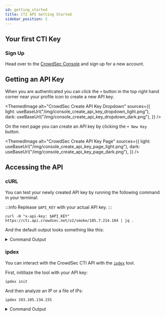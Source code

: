 ```yaml
---
id: getting_started
title: CTI API Getting Started
sidebar_position: 2
---
```



## Your first CTI Key

### Sign Up

Head over to the [CrowdSec Console](https://app.crowdsec.net/signup) and sign up for a new account.

<a href="https://app.crowdsec.net/signup" target="_blank">
    <ThemedImage
        alt="CrowdSec Signup Screen"
        sources={{
            light: useBaseUrl("/img/console_login_light.png"),
            dark: useBaseUrl("/img/console_login_dark.png"),
        }}
    />
</a>

## Getting an API Key

When you are authenticated you can click the `+` button in the top right hand corner near your profile icon to create a new API key.

<ThemedImage
    alt="CrowdSec Create API Key Dropdown"
    sources={{
        light: useBaseUrl("/img/console_create_api_key_dropdown_light.png"),
        dark: useBaseUrl("/img/console_create_api_key_dropdown_dark.png"),
    }}
/>

On the next page you can create an API key by clicking the `+ New Key` button.

<ThemedImage
    alt="CrowdSec Create API Key Page"
    sources={{
        light: useBaseUrl("/img/console_create_api_key_page_light.png"),
        dark: useBaseUrl("/img/console_create_api_key_page_dark.png"),
    }}
/>

## Accessing the API

### cURL

You can test your newly created API key by running the following command in your terminal:

:::info
Replease `$API_KEY` with your actual API key.
:::

```shell
curl -H "x-api-key: $API_KEY" https://cti.api.crowdsec.net/v2/smoke/185.7.214.104 | jq .
```

And the default output looks something like this:

<details>

<summary>Command Output</summary>

```json
{
  "ip_range_score": 5,
  "ip": "[CENSORED]",
  "ip_range": "[CENSORED]",
  "as_name": "[CENSORED]",
  "as_num": 0,
  "location": {
    "country": "FR",
    "city": "",
    "latitude": 0.0,
    "longitude": 0.0
  },
  "reverse_dns": "[CENSORED]",
  "behaviors": [
    {
      "name": "http:scan",
      "label": "HTTP Scan",
      "description": "IP has been reported for performing actions related to HTTP vulnerability scanning and discovery."
    },
    {
      "name": "ssh:bruteforce",
      "label": "SSH Bruteforce",
      "description": "IP has been reported for performing brute force on ssh services."
    },
    {
      "name": "http:exploit",
      "label": "HTTP Exploit",
      "description": "IP has been reported for attempting to exploit a vulnerability in a web application."
    },
    {
      "name": "generic:exploit",
      "label": "Exploitation attempt",
      "description": "IP has been reported trying to exploit known vulnerability/CVE on unspecified protocols."
    }
  ],
  "history": {
    "first_seen": "2022-05-28T16:00:00+00:00",
    "last_seen": "2023-10-15T05:45:00+00:00",
    "full_age": 507,
    "days_age": 505
  },
  "classifications": {
    "false_positives": [],
    "classifications": []
  },
  "attack_details": [
    {
      "name": "crowdsecurity/http-probing",
      "label": "HTTP Probing",
      "description": "Detect site scanning/probing from a single ip",
      "references": []
    },
    {
      "name": "crowdsecurity/ssh-bf",
      "label": "SSH Bruteforce",
      "description": "Detect ssh bruteforce",
      "references": []
    },
    {
      "name": "crowdsecurity/ssh-slow-bf",
      "label": "SSH Bruteforce",
      "description": "Detect slow ssh bruteforce",
      "references": []
    },
    {
      "name": "crowdsecurity/http-bad-user-agent",
      "label": "detection of bad user-agents",
      "description": "Detect bad user-agents",
      "references": []
    },
    {
      "name": "crowdsecurity/suricata-major-severity",
      "label": "Suricata Severity 1 Event",
      "description": "Detect exploit attempts via emerging threat rules",
      "references": []
    },
    {
      "name": "crowdsecurity/modsecurity",
      "label": "Modsecurity Alert",
      "description": "Web exploitation via modsecurity",
      "references": []
    }
  ],
  "target_countries": {
    "AT": 0,
    "AU": 2,
    "BR": 0,
    "CA": 4,
    "CH": 0,
    "CN": 0,
    "DE": 79,
    "DK": 0,
    "ES": 0,
    "FI": 12
  },
  "background_noise_score": 10,
  "mitre_techniques": [
    {
      "name": "T1595",
      "label": "Active Scanning",
      "description": "Adversaries may execute active reconnaissance scans to gather information that can be used during targeting. Active scans are those where the adversary probes victim infrastructure via network traffic, as opposed to other forms of reconnaissance that do not involve direct interaction.\n\nAdversaries may perform different forms of active scanning depending on what information they seek to gather. These scans can also be performed in various ways, including using native features of network protocols such as ICMP.(Citation: Botnet Scan)(Citation: OWASP Fingerprinting) Information from these scans may reveal opportunities for other forms of reconnaissance (ex: [Search Open Websites/Domains](https://attack.mitre.org/techniques/T1593) or [Search Open Technical Databases](https://attack.mitre.org/techniques/T1596)), establishing operational resources (ex: [Develop Capabilities](https://attack.mitre.org/techniques/T1587) or [Obtain Capabilities](https://attack.mitre.org/techniques/T1588)), and/or initial access (ex: [External Remote Services](https://attack.mitre.org/techniques/T1133) or [Exploit Public-Facing Application](https://attack.mitre.org/techniques/T1190))."
    },
    {
      "name": "T1110",
      "label": "Brute Force",
      "description": "Adversaries may use brute force techniques to gain access to accounts when passwords are unknown or when password hashes are obtained. Without knowledge of the password for an account or set of accounts, an adversary may systematically guess the password using a repetitive or iterative mechanism. Brute forcing passwords can take place via interaction with a service that will check the validity of those credentials or offline against previously acquired credential data, such as password hashes.\n\nBrute forcing credentials may take place at various points during a breach. For example, adversaries may attempt to brute force access to [Valid Accounts](https://attack.mitre.org/techniques/T1078) within a victim environment leveraging knowledge gathered from other post-compromise behaviors such as [OS Credential Dumping](https://attack.mitre.org/techniques/T1003), [Account Discovery](https://attack.mitre.org/techniques/T1087), or [Password Policy Discovery](https://attack.mitre.org/techniques/T1201). Adversaries may also combine brute forcing activity with behaviors such as [External Remote Services](https://attack.mitre.org/techniques/T1133) as part of Initial Access."
    },
    {
      "name": "T1190",
      "label": "Exploit Public-Facing Application",
      "description": "Adversaries may attempt to exploit a weakness in an Internet-facing host or system to initially access a network. The weakness in the system can be a software bug, a temporary glitch, or a misconfiguration.\n\nExploited applications are often websites/web servers, but can also include databases (like SQL), standard services (like SMB or SSH), network device administration and management protocols (like SNMP and Smart Install), and any other system with Internet accessible open sockets.(Citation: NVD CVE-2016-6662)(Citation: CIS Multiple SMB Vulnerabilities)(Citation: US-CERT TA18-106A Network Infrastructure Devices 2018)(Citation: Cisco Blog Legacy Device Attacks)(Citation: NVD CVE-2014-7169) Depending on the flaw being exploited this may also involve [Exploitation for Defense Evasion](https://attack.mitre.org/techniques/T1211). \n\nIf an application is hosted on cloud-based infrastructure and/or is containerized, then exploiting it may lead to compromise of the underlying instance or container. This can allow an adversary a path to access the cloud or container APIs, exploit container host access via [Escape to Host](https://attack.mitre.org/techniques/T1611), or take advantage of weak identity and access management policies.\n\nAdversaries may also exploit edge network infrastructure and related appliances, specifically targeting devices that do not support robust host-based defenses.(Citation: Mandiant Fortinet Zero Day)(Citation: Wired Russia Cyberwar)\n\nFor websites and databases, the OWASP top 10 and CWE top 25 highlight the most common web-based vulnerabilities.(Citation: OWASP Top 10)(Citation: CWE top 25)"
    }
  ],
  "cves": [],
  "scores": {
    "overall": {
      "aggressiveness": 5,
      "threat": 2,
      "trust": 4,
      "anomaly": 0,
      "total": 4
    },
    "last_day": {
      "aggressiveness": 0,
      "threat": 0,
      "trust": 0,
      "anomaly": 0,
      "total": 0
    },
    "last_week": {
      "aggressiveness": 5,
      "threat": 2,
      "trust": 4,
      "anomaly": 0,
      "total": 4
    },
    "last_month": {
      "aggressiveness": 5,
      "threat": 2,
      "trust": 4,
      "anomaly": 0,
      "total": 4
    }
  },
  "references": []
}

```

</details>

### ipdex

You can interact with the CrowdSec CTI API with the [`ipdex`](https://github.com/crowdsecurity/ipdex) tool.

First, initiliaze the tool with your API key:

```console
ipdex init
```

And then analyze an IP or a file of IPs:

```console
ipdex 193.105.134.155
```

<details>

<summary>Command Output</summary>

```console
IP Information

IP                       	193.105.134.155
Reputation               	malicious
Confidence               	high
Country                  	SE 🇸🇪
Autonomous System        	w1n ltd
Reverse DNS              	N/A
Range                    	193.105.134.0/24
First Seen               	2023-06-23T01:15:00
Last Seen                	2025-05-11T11:15:00
Console URL              	https://app.crowdsec.net/cti/193.105.134.155
Last Local Refresh       	2025-05-12 16:44:21

Threat Information

Behaviors
                         	HTTP Scan
                         	HTTP Bruteforce
                         	SSH Bruteforce
                         	... and 2 more


Classifications
                         	Spoofed User Agent
                         	TOR exit node
                         	VPN or Proxy
                         	... and 1 more


Blocklists
                         	Extended AI-Detected VPN/Proxy
                         	CrowdSec Intelligence Blocklist

Target countries
     🇺🇸 US             		29%
     🇩🇪 DE             		15%
     🇵🇱 PL             		12%
                         	... and 2 more
```
</details>

<AcademyPromo
  image="crowdsec_threat_intelligence.svg"
  description="Watch a short series of videos on how to get the most out of CrowdSec’s Cyber Threat Intelligence database"
  title="More ways to learn"
  course="crowdsec-cyber-threat-intelligence"
  utm="?utm_source=docs&utm_medium=banner&utm_campaign=cti-page&utm_id=academydocs"
/>
